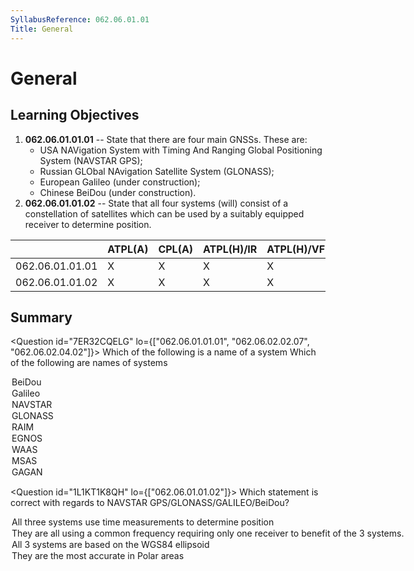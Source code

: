 ```yaml
---
SyllabusReference: 062.06.01.01
Title: General
---
```


# General

## Learning Objectives

1.  **062.06.01.01.01** -- State that there are four main GNSSs. These are:
    - USA NAVigation System with Timing And Ranging Global Positioning System
      (NAVSTAR GPS);
    - Russian GLObal NAvigation Satellite System (GLONASS);
    - European Galileo (under construction);
    - Chinese BeiDou (under construction).
2.  **062.06.01.01.02** -- State that all four systems (will) consist of a
    constellation of satellites which can be used by a suitably equipped receiver
    to determine position.

|                 | ATPL(A) | CPL(A) | ATPL(H)/IR | ATPL(H)/VFR | CPL(H) | IR  | CBIR(A) |
| --------------- | ------- | ------ | ---------- | ----------- | ------ | --- | ------- |
| 062.06.01.01.01 | X       | X      | X          | X           | X      | X   | X       |
| 062.06.01.01.02 | X       | X      | X          | X           | X      | X   | X       |

## Summary

<Question id="7ER32CQELG" lo={["062.06.01.01.01", "062.06.02.02.07", "062.06.02.04.02"]}>
  <Text variant="oneCorrect">
    Which of the following is a name of a <Subject /> system
  </Text>
<Text variant="multipleCorrect" select={5}>
  Which of the following are names of <Subject /> systems
</Text>
<Option subject={[["GNSS"]]} why="Chinese GNSS System (under construction)">
  BeiDou
</Option>
<Option subject={[["GNSS"]]} why="European GNSS System (under construction)">
  Galileo
</Option>
<Option subject={[["GNSS"]]} why="American GNSS System (GPS)">
  NAVSTAR
</Option>
<Option subject={[["GNSS"]]} why="Russian GNSS System">
  GLONASS
</Option>
<Option
  subject={[["ABAS using only GNSS"]]}
  why="RAIM stands for Receiver Autonomous Integrity Monitoring"
>
  RAIM
</Option>
<Option
  subject={[["SBAS"]]}
  why="European Satellite-based augmentation systems (SBASs)"
>
  EGNOS
</Option>
<Option
  subject={[["SBAS"]]}
  why="American Satellite-based augmentation systems (SBASs)"
>
  WAAS
</Option>
<Option
  subject={[["SBAS"]]}
  why="Japanse Satellite-based augmentation systems (SBASs)"
>
  MSAS
</Option>

  <Option subject={[["SBAS"]]} why="Indian Satellite-based augmentation systems (SBASs)">
    GAGAN
  </Option>
</Question>

<Question id="1L1KT1K8QH" lo={["062.06.01.01.02"]}>
  <Text variant="oneCorrect">
    Which statement is correct with regards to NAVSTAR
    GPS/GLONASS/GALILEO/BeiDou?
  </Text>
<Option correct why="This is the basic principle of all GNSS systems">
  All three systems use time measurements to determine position
</Option>
<Option why="All systems use a different frequency and require separate receivers.">
  They are all using a common frequency requiring only one receiver to benefit
  of the 3 systems.
</Option>
<Option why="Only GPS and GALILEO use this model. Fun fact! The WGS84 model was designed to produce the least ammount of errors for the continental USA. As such it's often inadequate in distant places like Russia and China.">
  All 3 systems are based on the WGS84 ellipsoid
</Option>

  <Option why="All these systems are designed to provide better coverage and accuracy for users in the sub-polar zones.">
    They are the most accurate in Polar areas
  </Option>
</Question>
